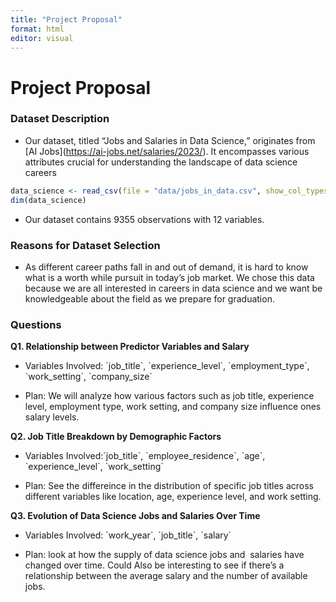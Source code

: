```yaml
---
title: "Project Proposal"
format: html
editor: visual
---
```


# Project Proposal

### Dataset Description

-   Our dataset, titled "Jobs and Salaries in Data Science," originates from \[AI Jobs\](<https://ai-jobs.net/salaries/2023/>). It encompasses various attributes crucial for understanding the landscape of data science careers

```r
data_science <- read_csv(file = "data/jobs_in_data.csv", show_col_types = FALSE)
dim(data_science)
```

-   Our dataset contains 9355 observations with 12 variables.

### Reasons for Dataset Selection

-   As different career paths fall in and out of demand, it is hard to know what is a worth while pursuit in today's job market. We chose this data because we are all interested in careers in data science and we want be knowledgeable about the field as we prepare for graduation.

### Questions

**Q1. Relationship between Predictor Variables and Salary**

-   Variables Involved: \`job_title\`, \`experience_level\`, \`employment_type\`, \`work_setting\`, \`company_size\`

-   Plan: We will analyze how various factors such as job title, experience level, employment type, work setting, and company size influence ones salary levels.

**Q2. Job Title Breakdown by Demographic Factors**

-   Variables Involved:\`job_title\`, \`employee_residence\`, \`age\`, \`experience_level\`, \`work_setting\`

-   Plan: See the differeince in the distribution of specific job titles across different variables like location, age, experience level, and work setting.

**Q3. Evolution of Data Science Jobs and Salaries Over Time**

-   Variables Involved: \`work_year\`, \`job_title\`, \`salary\`

-   Plan: look at how the supply of data science jobs and  salaries have changed over time. Could Also be interesting to see if there's a relationship between the average salary and the number of available jobs.

